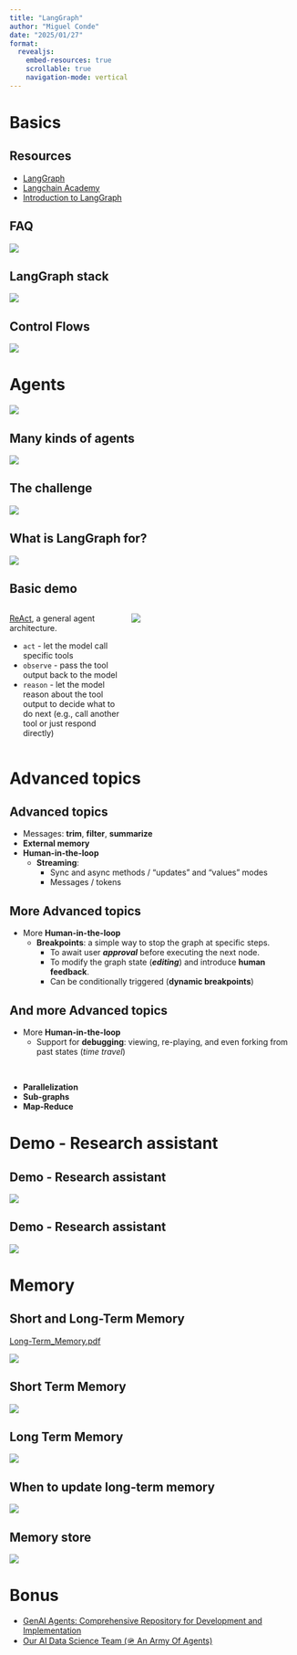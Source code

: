 ```yaml
---
title: "LangGraph"
author: "Miguel Conde"
date: "2025/01/27"
format: 
  revealjs:
    embed-resources: true
    scrollable: true
    navigation-mode: vertical
---
```


# Basics

## Resources

- [LangGraph](https://www.langchain.com/langgraph)
- [Langchain Academy](https://academy.langchain.com/)
- [Introduction to LangGraph](https://academy.langchain.com/courses/intro-to-langgraph)

## FAQ

![](faq.png)

## LangGraph stack

![](langgraph_stack.png)

## Control Flows

![](fixed_vs_LLM.png)

# Agents

![](agent.png)

## Many kinds of agents

![](kinds.png)

## The challenge

![](challenges.png)

## What is LangGraph for?

![](help)

## Basic demo {.smaller}

:::: {.columns}

::: {.column width="40%"}
[ReAct](https://react-lm.github.io/), a general agent architecture.

+ `act` - let the model call specific tools
+ `observe` - pass the tool output back to the model
+ `reason` - let the model reason about the tool output to decide what to do next (e.g., call another tool or just respond directly)
:::

::: {.column width="60%"}

![](react.png)
:::

::::

# Advanced topics

## Advanced topics 

- Messages: **trim**, **filter**, **summarize**
- **External memory**
- **Human-in-the-loop**
  - **Streaming**: 
    - Sync and async methods / "updates" and "values" modes
    - Messages / tokens

## More Advanced topics 

- More **Human-in-the-loop**
  - **Breakpoints**: a simple way to stop the graph at specific steps.
    - To await user ***approval*** before executing the next node.
    - To modify the graph state (***editing***) and introduce **human feedback**.
    - Can be conditionally triggered (**dynamic breakpoints**)


## And more Advanced topics 

- More **Human-in-the-loop**
  - Support for **debugging**: viewing, re-playing, and even forking from past states (*time travel*)

<br>

- **Parallelization**
- **Sub-graphs**
- **Map-Reduce**

# Demo - Research assistant

## Demo - Research assistant

![](research%20assistant.png)

## Demo - Research assistant

![](research%20assistant%20graph.jpg)

# Memory

## Short and Long-Term Memory

[Long-Term_Memory.pdf](https://files.cdn.thinkific.com/file_uploads/967498/attachments/dc4/f52/87a/LangChain_Academy_-_Introduction_to_LangGraph_-_Long-Term_Memory.pdf)

![](short_long_term_memory.png)

## Short Term Memory

![](short_term_memory.png)

## Long Term Memory

![](long_term_memory.png)

## When to update long-term memory

![](when_update_memory.png)

## Memory store

![](store.png)

# Bonus

- [GenAI Agents: Comprehensive Repository for Development and Implementation](https://github.com/NirDiamant/GenAI_Agents)
- [Our AI Data Science Team (🪖 An Army Of Agents)](https://github.com/business-science/ai-data-science-team)